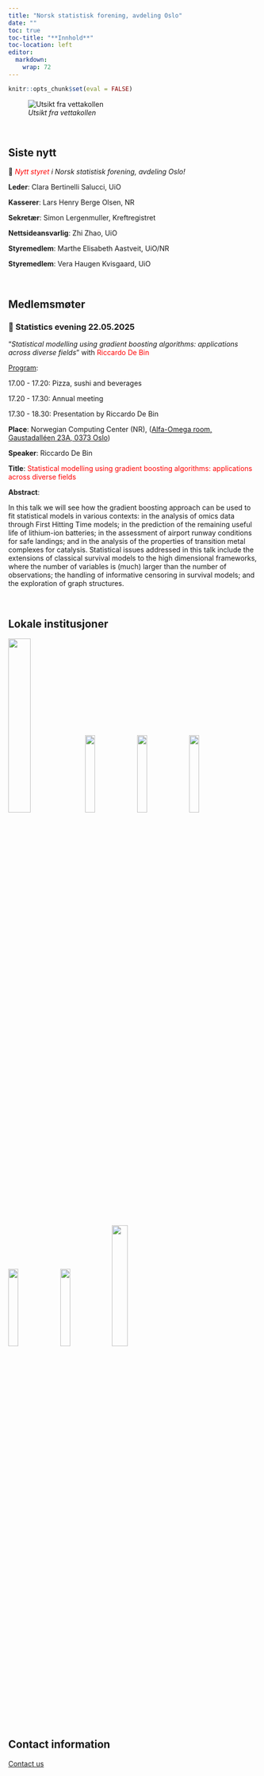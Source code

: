 ```yaml
---
title: "Norsk statistisk forening, avdeling Oslo"
date: ""
toc: true
toc-title: "**Innhold**"
toc-location: left
editor: 
  markdown: 
    wrap: 72
---
```


```r
knitr::opts_chunk$set(eval = FALSE)
```

![_Utsikt fra vettakollen_](fig/oslo.jpeg)

<br>

## Siste nytt {.unnumbered}

🎊 _<span style="color:red">Nytt styret</span> i Norsk statistisk forening, avdeling Oslo!_

**Leder**: Clara Bertinelli Salucci, UiO 

**Kasserer**: Lars Henry Berge Olsen, NR

**Sekretær**: Simon Lergenmuller, Kreftregistret 

**Nettsideansvarlig**: Zhi Zhao, UiO 

**Styremedlem**: Marthe Elisabeth Aastveit, UiO/NR 

**Styremedlem**: Vera Haugen Kvisgaard, UiO </b>

<br>

## Medlemsmøter {.unnumbered}

### 🎉 Statistics evening 22.05.2025 
</b>

"_Statistical modelling using gradient boosting algorithms: applications across diverse fields_" 
with 
<span style="color:red">Riccardo De Bin</span>

<u>Program</u>:

17.00 - 17.20: Pizza, sushi and beverages

17.20 - 17.30: Annual meeting

17.30 - 18.30: Presentation by Riccardo De Bin

**Place**: Norwegian Computing Center (NR), ([Alfa-Omega room, Gaustadalléen 23A, 0373 Oslo](https://www.google.com/maps/place/data=!4m2!3m1!1s0x46416de8aff21e49:0x79354ac1e7ca82b3?sa=X&ved=1t:8290&ictx=111)) 

**Speaker**: Riccardo De Bin

**Title**: <span style="color:red">
Statistical modelling using gradient boosting algorithms: applications across diverse fields
</span>
 
  
**Abstract**:

In this talk we will see how the gradient boosting approach can be used to fit statistical models in various contexts: in the analysis of omics data through First Hitting Time models; in the prediction of the remaining useful life of lithium-ion batteries; in the assessment of airport runway conditions for safe landings; and in the analysis of the properties of transition metal complexes for catalysis. Statistical issues addressed in this talk include the extensions of classical survival models to the high dimensional frameworks, where the number of variables is (much) larger than the number of observations; the handling of informative censoring in survival models; and the exploration of graph structures. </b>

<br>

## Lokale institusjoner {.unnumbered}

![](fig/logos_institutions/uio.jpg){width="30%"}
![](fig/logos_institutions/oslomet.jpeg){width="20%"}
![](fig/logos_institutions/bi.png){width="20%"}
![](fig/logos_institutions/fhi2.png){width="20%"}

![](fig/logos_institutions/nmbu.jpg){width="20%"}
![](fig/logos_institutions/nr.png){width="20%"}
![](fig/logos_institutions/ous.png){width="25%"}
</b>

<br>

## Contact information

[Contact us](mailto:zhi.zhao@medisin.uio.no)
